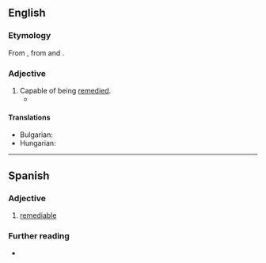 ==English==

===Etymology===
From {{inh|en|enm|remediable}}, from {{der|en|fro|remedïable}} and {{der|en|la|remediābilis}}.

===Adjective===
{{en-adj}}

# Capable of being [[remedy|remedied]].
#* {{quote-book|en|year=1955 |title=The shock of recognition |author=Edmund Wilson |page=381 |ISBN=|passage=Then from his cavernous armpit drew and gave The singing leaves, not such as erst I knew, But strange, disjointed, where the unmeasured feet Staggered allwhither in pursuit of rhyme, And could not find it; assonance instead, Cases and verbs misplaced—'''remediable''' those — Broad-shouldered coarseness, fondly meant for wit.}}

====Translations====
{{trans-top|capable of being remedied}}
* Bulgarian: {{t+|bg|излечим}}
* Hungarian: {{t|hu|orvosolható}}
{{trans-mid}}
{{trans-bottom}}

----

==Spanish==

===Adjective===
{{es-adj}}

# [[#English|remediable]]

===Further reading===
* {{R:es:DRAE}}
